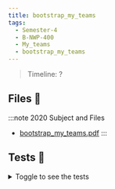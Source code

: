 ```yaml
---
title: bootstrap_my_teams
tags:
  - Semester-4
  - B-NWP-400
  - My_teams
  - bootstrap_my_teams
---
```

> Timeline: ?


## Files 📂

:::note 2020 Subject and Files
- [bootstrap_my_teams.pdf](https://github.com/Studio-17/Epitech-Subjects/raw/main/Semester-4/B-NWP-400/My_teams/bootstrap_my_teams/bootstrap_my_teams.pdf)
:::

## Tests 🤖
<details>
  <summary>Toggle to see the tests</summary>
  <div>
Yo
  </div>
</details>

